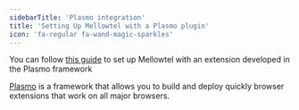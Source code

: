 ```yaml
---
sidebarTitle: 'Plasmo integration'
title: 'Setting Up Mellowtel with a Plasmo plugin'
icon: 'fa-regular fa-wand-magic-sparkles'
---
```


You can follow [this guide](https://docs.plasmo.com/quickstarts/with-mellowtel) to set up Mellowtel with an extension developed in the Plasmo framework

[Plasmo](https://www.plasmo.com/) is a framework that allows you to build and deploy quickly browser extensions that work on all major browsers.